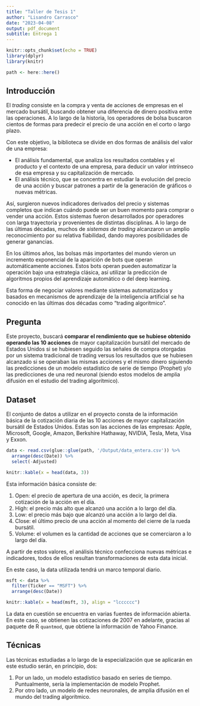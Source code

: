 ```yaml
---
title: "Taller de Tesis 1"
author: "Lisandro Carrasco"
date: "2023-04-08"
output: pdf_document
subtitle: Entrega 1
---
```


```r
knitr::opts_chunk$set(echo = TRUE)
library(dplyr)
library(knitr)

path <- here::here()
```

## Introducción

El *trading* consiste en la compra y venta de acciones de empresas en el mercado bursátil, buscando obtener una diferencia de dinero positiva entre las operaciones. A lo largo de la historia, los operadores de bolsa buscaron cientos de formas para predecir el precio de una acción en el corto o largo plazo.

Con este objetivo, la biblioteca se divide en dos formas de análisis del valor de una empresa:

-   El análisis fundamental, que analiza los resultados contables y el producto y el contexto de una empresa, para deducir un valor intrínseco de esa empresa y su capitalización de mercado.
-   El análisis técnico, que se concentra en estudiar la evolución del precio de una acción y buscar patrones a partir de la generación de gráficos o nuevas métricas.

Así, surgieron nuevos indicadores derivados del precio y sistemas completos que indican cuándo puede ser un buen momento para comprar o vender una acción. Estos sistemas fueron desarrollados por operadores con larga trayectoria y provenientes de distintas disciplinas. A lo largo de las últimas décadas, muchos de *sistemas de trading* alcanzaron un amplio reconocimiento por su relativa fiabilidad, dando mayores posibilidades de generar ganancias.

En los últimos años, las bolsas más importantes del mundo vieron un incremento exponencial de la aparición de bots que operan automáticamente acciones. Estos bots operan pueden automatizar la operación bajo una estrategia clásica, así utilizar la predicción de algoritmos propios del aprendizaje automático o del deep learning.

Esta forma de negociar valores mediante sistemas automatizados y basados en mecanismos de aprendizaje de la inteligencia artificial se ha conocido en las últimas dos décadas como "trading algorítmico".

## Pregunta

Este proyecto, buscará **comparar el rendimiento que se hubiese obtenido operando las 10 acciones** de mayor capitalización bursátil del mercado de Estados Unidos si se hubiesen seguido las señales de compra otorgadas por un sistema tradicional de trading versus los resultados que se hubiesen alcanzado si se operaban las mismas acciones y el mismo dinero siguiendo las predicciones de un modelo estadístico de serie de tiempo (Prophet) y/o las predicciones de una red neuronal (siendo estos modelos de amplia difusión en el estudio del trading algorítmico).

## Dataset

El conjunto de datos a utilizar en el proyecto consta de la información básica de la cotización diaria de las 10 acciones de mayor capitalización bursátil de Estados Unidos. Estas son las acciones de las empresas: Apple, Microsoft, Google, Amazon, Berkshire Hathaway, NVIDIA, Tesla, Meta, Visa y Exxon.

```r
data <- read.csv(glue::glue(path, '/Output/data_entera.csv')) %>% 
  arrange(desc(Date)) %>% 
  select(-Adjusted)

knitr::kable(x = head(data, 3))
```

Esta información básica consiste de:

1.  Open: el precio de apertura de una acción, es decir, la primera cotización de la acción en el día.
2.  High: el precio más alto que alcanzó una acción a lo largo del día.
3.  Low: el precio más bajo que alcanzó una acción a lo largo del día.
4.  Close: el último precio de una acción al momento del cierre de la rueda bursátil.
5.  Volume: el volumen es la cantidad de acciones que se comerciaron a lo largo del día.

A partir de estos valores, el análisis técnico confecciona nuevas métricas e indicadores, todos de ellos resultan transformaciones de esta data inicial.

En este caso, la data utilizada tendrá un marco temporal diario.

```r
msft <- data %>% 
  filter(Ticker == "MSFT") %>% 
  arrange(desc(Date))

knitr::kable(x = head(msft, 3), align = "lcccccc")
```

La data en cuestión se encuentra en varias fuentes de información abierta. En este caso, se obtienen las cotizaciones de 2007 en adelante, gracias al paquete de R `quantmod`, que obtiene la información de Yahoo Finance.

## Técnicas

Las técnicas estudiadas a lo largo de la especialización que se aplicarán en este estudio serán, en principio, dos:

1. Por un lado, un modelo estadístico basado en series de tiempo. Puntualmente, sería la implementación de modelo Prophet. 
2. Por otro lado, un modelo de redes neuronales, de amplia difusión en el mundo del trading algorítmico. 


